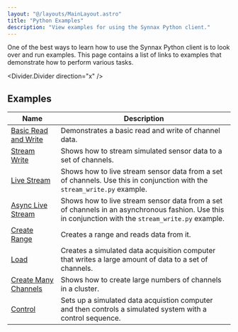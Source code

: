 ```yaml
---
layout: "@/layouts/MainLayout.astro"
title: "Python Examples"
description: "View examples for using the Synnax Python client."
---
```


One of the best ways to learn how to use the Synnax Python client is to look
over and run examples. This page contains a list of links to examples that
demonstrate how to perform various tasks.

<Divider.Divider direction="x" />

## Examples

| Name | Description |
|------|-------------|
| [Basic Read and Write](https://github.com/synnaxlabs/synnax/tree/main/client/py/examples/basic_read_write.py) | Demonstrates a basic read and write of channel data. |
| [Stream Write](https://github.com/synnaxlabs/synnax/tree/main/client/py/examples/stream_write.py) | Shows how to stream simulated sensor data to a set of channels. |
| [Live Stream](https://github.com/synnaxlabs/synnax/tree/main/client/py/examples/live_stream.py) | Shows how to live stream sensor data from a set of channels. Use this in conjunction with the `stream_write.py` example. |
| [Async Live Stream](https://github.com/synnaxlabs/synnax/tree/main/client/py/examples/live_stream_async.py) | Shows how to live stream sensor data from a set of channels in an asynchronous fashion. Use this in conjunction with the `stream_write.py` example. |
| [Create Range](https://github.com/synnaxlabs/synnax/tree/main/client/py/examples/create_range.py) | Creates a range and reads data from it. |
| [Load](https://github.com/synnaxlabs/synnax/tree/main/client/py/examples/load.py) | Creates a simulated data acquisition computer that writes a large amount of data to a set of channels. |
| [Create Many Channels](https://github.com/synnaxlabs/synnax/tree/main/client/py/examples/create_many_channels.py) | Shows how to create large numbers of channels in a cluster. |
| [Control](https://github.com/synnaxlabs/synnax/tree/main/client/py/examples/control) | Sets up a simulated data acquistion computer and then controls a simulated system with a control sequence. |
